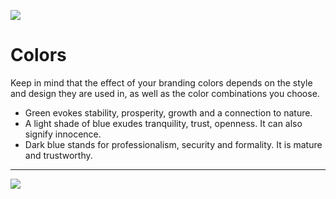 
<Meta title='Brand Guidelines/Colors' />

<img
  className='rounded mb-3 bg-black'
  src='/images/guidelines/Colors Icon.svg'
/>

# Colors

Keep in mind that the effect of your branding colors depends on the style and design they are used in, as well as the color combinations you choose.

- Green evokes stability, prosperity, growth and a connection to nature.
- A light shade of blue exudes tranquility, trust, openness. It can also signify innocence.
- Dark blue stands for professionalism, security and formality. It is mature and trustworthy.

---

<img className='mx-auto m-8 w-3/6' src='/images/guidelines/colors.svg' />
